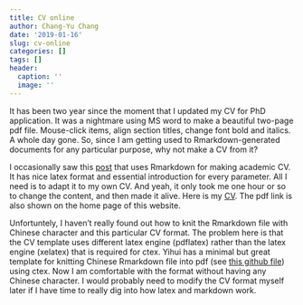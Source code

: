 ```yaml
---
title: CV online
author: Chang-Yu Chang
date: '2019-01-16'
slug: cv-online
categories: []
tags: []
header:
  caption: ''
  image: ''
---
```


It has been two year since the moment that I updated my CV for PhD application. It was a nightmare using MS word to make a beautiful two-page pdf file. Mouse-click items, align section titles, change font bold and italics. A whole day gone. So, since I am getting used to Rmarkdown-generated documents for any particular purpose, why not make a CV from it?

I occasionally saw this [post](http://svmiller.com/blog/2016/03/svm-r-markdown-cv/) that uses Rmarkdown for making academic CV. It has nice latex format and essential introduction for every parameter. All I need is to adapt it to my own CV. And yeah, it only took me one hour or so to change the content, and then made it alive. Here is my [CV](/pdf/cyc-rmarkdown-cv.pdf). The pdf link is also shown on the home page of this website.

Unfortuntely, I haven't really found out how to knit the Rmarkdown file with Chinese character and this particular CV format. The problem here is that the CV template uses different latex engine (pdflatex) rather than the latex engine (xelatex) that is required for ctex. Yihui has a minimal but great template for knitting Chinese Rmarkdown file into pdf (see [this github file](https://github.com/rstudio/rticles/blob/master/inst/rmarkdown/templates/ctex/skeleton/skeleton.Rmd)) using ctex. Now I am comfortable with the format without having any Chinese character. I would probably need to modify the CV format myself later if I have time to really dig into how latex and markdown work.



